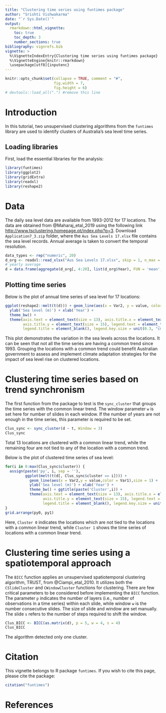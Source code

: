```yaml
---
title: "Clustering time series using funtimes package"
author: "Srishti Vishwakarma"
date: "`r Sys.Date()`"
output: 
  rmarkdown::html_vignette:
    toc: true
    toc_depth: 3
    number_sections: true
bibliography: vignrefs.bib
vignette: >
  %\VignetteIndexEntry{Clustering time series using funtimes package}
  %\VignetteEngine{knitr::rmarkdown}
  \usepackage[utf8]{inputenc}
---
```


```r
knitr::opts_chunk$set(collapse = TRUE, comment = "#",
                      fig.width = 7, 
                      fig.height = 6)
# devtools::load_all(".") #remove this line
```

# Introduction

In this tutorial, two unsupervised clustering algorithms from the `funtimes` library are used to identify clusters of Australia's sea level time series.

## Loading libraries

First, load the essential libraries for the analysis:

```r
library(funtimes)
library(ggplot2)
library(gridExtra)
library(readxl)
library(reshape2)
```

# Data

The daily sea level data are available from 1993-2012 for 17 locations. The data are obtained from @Maharaj_etal_2019 using the following link <http://www.tsclustering.homepage.pt/index.php?p=3>. Download `Application7_3.zip` folder, where the `Aus Sea Levels 17.xlsx` file contains the sea level records. Annual average is taken to convert the temporal resolution.

```r
data_types <- rep("numeric", 20)
d_org <- readxl::read_xlsx("Aus Sea Levels 17.xlsx", skip = 1, n_max = 7300, col_types = data_types)
# yearly average
d = data.frame(aggregate(d_org[, 4:20], list(d_org$Year), FUN = 'mean', na.rm = TRUE)[, -1], row.names = unique(d_org$Year))
```

## Plotting time series

Below is the plot of annual time series of sea level for 17 locations:

```r
ggplot(reshape2::melt(t(d))) + geom_line(aes(x = Var2, y = value, color = Var1), size = 1) +
  ylab('Sea level (m)') + xlab('Year') +
  theme_bw() +
  theme(axis.text = element_text(size = 13), axis.title.x = element_text(size = 15), 
        axis.title.y = element_text(size = 15), legend.text = element_text(size = 10), 
        legend.title = element_blank(), legend.key.size = unit(0.3, "cm"))
```

This plot demonstrates the variation in the sea levels across the locations. It can be seen that not all the time series are having a common trend since 1993. Grouping the locations with a common trend could benefit Australian government to assess and implement climate adaptation strategies for the impact of sea level rise on clustered locations.

# Clustering time series based on trend synchronism

The first function from the package to test is the `sync_cluster` that groups the time series with the common linear trend. The window parameter `w` is set here for number of slides in each window. If the number of years are not enough in the time series, this parameter is required to be set.

```r
Clus_sync <- sync_cluster(d ~ t, Window = 3)
Clus_sync
```

Total 13 locations are clustered with a common linear trend, while the remaining four are not tied to any of the location with a common trend.

Below is the plot of clustered time series of sea level:

```r
for(i in 0:max(Clus_sync$cluster)) {
  assign(paste('py', i, sep = ''),
         ggplot(melt(t(d[, Clus_sync$cluster == i]))) +
           geom_line(aes(x = Var2,y = value,color = Var1),size = 1) +
           ylab('Sea level (m)') + xlab('Year') +
           theme_bw() + ggtitle(paste('Cluster',i)) +
           theme(axis.text = element_text(size = 13), axis.title.x = element_text(size = 15),
                 axis.title.y = element_text(size = 15), legend.text = element_text(size = 10),
                 legend.title = element_blank(), legend.key.size = unit(0.3, "cm")))
}
grid.arrange(py0, py1)
```

Here, `Cluster 0` indicates the locations which are not tied to the locations with a common linear trend, while `Cluster 1` shows the time series of locations with a common linear trend.


# Clustering time series using a spatiotemporal approach

The `BICC` function applies an unsupervised spatiotemporal clustering algorithm, TRUST, from @Ciampi_etal_2010. It utilizes both the `CSlideCluster` and `CWindowCluster` functions for clustering. There are few critical parameters to be considered before implementing the `BICC` function. The parameter `p` indicates the number of layers (i.e., number of observations in a time series) within each slide, while window `w` is the number consecutive slides. The size of slide and window are set manually. The slide `s` refers to the number of steps required to shift the window.

```r
Clus_BICC <- BICC(as.matrix(d), p = 5, w = 4, s = 4)
Clus_BICC
```

The algorithm detected only one cluster.

# Citation {.unnumbered}

This vignette belongs to R package `funtimes`. If you wish to cite this page, please cite the package:

```r
citation("funtimes")
```

# References
